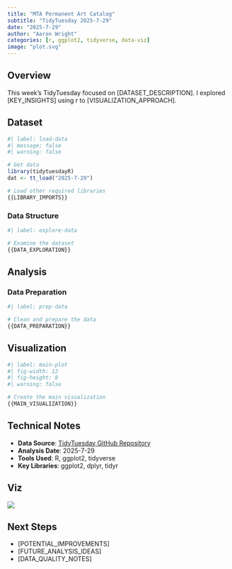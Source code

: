 ```yaml
---
title: "MTA Permanent Art Catalog"
subtitle: "TidyTuesday 2025-7-29"
date: "2025-7-29"
author: "Aaron Wright"
categories: [r, ggplot2, tidyverse, data-viz]
image: "plot.svg"
---
```


## Overview

This week's TidyTuesday focused on [DATASET_DESCRIPTION]. I explored [KEY_INSIGHTS] using r to [VISUALIZATION_APPROACH].

## Dataset

```r
#| label: load-data
#| message: false
#| warning: false

# Get data
library(tidytuesdayR)
dat <- tt_load("2025-7-29")

# Load other required libraries
{{LIBRARY_IMPORTS}}

```

### Data Structure

```r
#| label: explore-data

# Examine the dataset
{{DATA_EXPLORATION}}
```

## Analysis

### Data Preparation

```r
#| label: prep-data

# Clean and prepare the data
{{DATA_PREPARATION}}
```

## Visualization

```r
#| label: main-plot
#| fig-width: 12
#| fig-height: 8
#| warning: false

# Create the main visualization
{{MAIN_VISUALIZATION}}
```

## Technical Notes

- **Data Source**: [TidyTuesday GitHub Repository](https://github.com/rfordatascience/tidytuesday)
- **Analysis Date**: 2025-7-29
- **Tools Used**: R, ggplot2, tidyverse
- **Key Libraries**: ggplot2, dplyr, tidyr

## Viz

![]({IMAGE_FILE})

## Next Steps

- [POTENTIAL_IMPROVEMENTS]
- [FUTURE_ANALYSIS_IDEAS]
- [DATA_QUALITY_NOTES]
